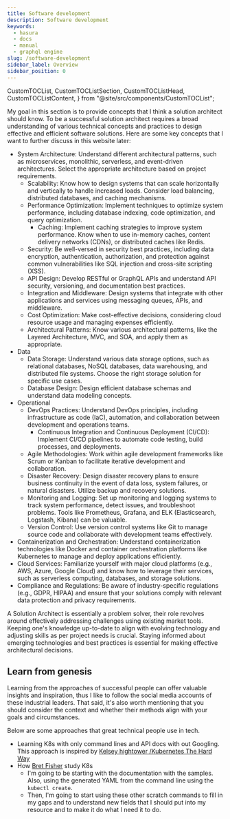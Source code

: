 ```yaml
---
title: Software development
description: Software development
keywords:
  - hasura
  - docs
  - manual
  - graphql engine
slug: /software-development
sidebar_label: Overview
sidebar_position: 0
---
```



  CustomTOCList,
  CustomTOCListSection,
  CustomTOCListHead,
  CustomTOCListContent,
} from "@site/src/components/CustomTOCList";


My goal in this section is to provide concepts that I think a solution architect should know. To be a successful solution architect requires a broad understanding of various technical concepts and practices to design effective and efficient software solutions. Here are some key concepts that I want to further discuss in this website later:

- System Architecture: Understand different architectural patterns, such as microservices, monolithic, serverless, and event-driven architectures. Select the appropriate architecture based on project requirements.
    - Scalability: Know how to design systems that can scale horizontally and vertically to handle increased loads. Consider load balancing, distributed databases, and caching mechanisms.
    - Performance Optimization: Implement techniques to optimize system performance, including database indexing, code optimization, and query optimization.
        - Caching: Implement caching strategies to improve system performance. Know when to use in-memory caches, content delivery networks (CDNs), or distributed caches like Redis.
    - Security: Be well-versed in security best practices, including data encryption, authentication, authorization, and protection against common vulnerabilities like SQL injection and cross-site scripting (XSS).
    - API Design: Develop RESTful or GraphQL APIs and understand API security, versioning, and documentation best practices.
    - Integration and Middleware: Design systems that integrate with other applications and services using messaging queues, APIs, and middleware.
    - Cost Optimization: Make cost-effective decisions, considering cloud resource usage and managing expenses efficiently.
    - Architectural Patterns: Know various architectural patterns, like the Layered Architecture, MVC, and SOA, and apply them as appropriate.
- Data 
    - Data Storage: Understand various data storage options, such as relational databases, NoSQL databases, data warehousing, and distributed file systems. Choose the right storage solution for specific use cases.
    - Database Design: Design efficient database schemas and understand data modeling concepts.
- Operational
    - DevOps Practices: Understand DevOps principles, including infrastructure as code (IaC), automation, and collaboration between development and operations teams.
        - Continuous Integration and Continuous Deployment (CI/CD): Implement CI/CD pipelines to automate code testing, build processes, and deployments.
    - Agile Methodologies: Work within agile development frameworks like Scrum or Kanban to facilitate iterative development and collaboration.
    - Disaster Recovery: Design disaster recovery plans to ensure business continuity in the event of data loss, system failures, or natural disasters. Utilize backup and recovery solutions.
    - Monitoring and Logging: Set up monitoring and logging systems to track system performance, detect issues, and troubleshoot problems. Tools like Prometheus, Grafana, and ELK (Elasticsearch, Logstash, Kibana) can be valuable.
    - Version Control: Use version control systems like Git to manage source code and collaborate with development teams effectively.
- Containerization and Orchestration: Understand containerization technologies like Docker and container orchestration platforms like Kubernetes to manage and deploy applications efficiently.
- Cloud Services: Familiarize yourself with major cloud platforms (e.g., AWS, Azure, Google Cloud) and know how to leverage their services, such as serverless computing, databases, and storage solutions.
- Compliance and Regulations: Be aware of industry-specific regulations (e.g., GDPR, HIPAA) and ensure that your solutions comply with relevant data protection and privacy requirements.

A Solution Architect is essentially a problem solver, their role revolves around effectively addressing challenges using existing market tools. Keeping one's knowledge up-to-date to align with evolving technology and adjusting skills as per project needs is crucial. Staying informed about emerging technologies and best practices is essential for making effective architectural decisions.

## Learn from genesis

Learning from the approaches of successful people can offer valuable insights and inspiration, thus I like to follow the social media accounts of these industrial leaders. That said, it's also worth mentioning that you should consider the context and whether their methods align with your goals and circumstances.

Below are some approaches that great technical people use in tech. 

- Learning K8s with only command lines and API docs with out Googling. This approach is inspired by [Kelsey hightower
/Kubernetes The Hard Way](https://github.com/kelseyhightower/kubernetes-the-hard-way)
- How [Bret Fisher](https://www.bretfisher.com/) study K8s
    - I'm going to be starting with the documentation with the samples. Also, using the generated YAML from the command line using the `kubectl create`. 
    - Then, I'm going to start using these other scratch commands to fill in my gaps and to understand new fields that I should put into my resource and to make it do what I need it to do.
